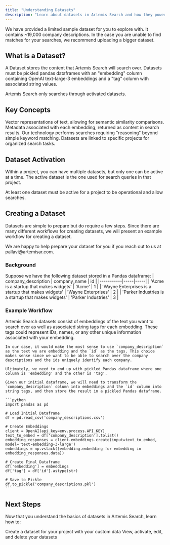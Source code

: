 ```yaml
---
title: "Understanding Datasets"
description: "Learn about datasets in Artemis Search and how they power intelligent searches"
---
```



<Tip>
We have provided a limited sample dataset for you to explore with. It contains ~19,000 company descriptions. In the case you are unable to find matches for your searches, we recommend uploading a bigger dataset.
</Tip>

## What is a Dataset?

A Dataset stores the content that Artemis Search will search over.
Datasets must be pickled pandas dataframes with an "embedding" column containing OpenAI text-large-3 embeddings and a "tag" column with associated string values.

<Note>
  Artemis Search only searches through activated datasets.
</Note>

## Key Concepts

<CardGroup cols={2}>
  <Card title="Embeddings" icon="vector-square">
    Vector representations of text, allowing for semantic similarity comparisons.
  </Card>
  <Card title="Tags" icon="tag">
    Metadata associated with each embedding, returned as content in search results.
  </Card>
  <Card title="Intelligent Search" icon="magnifying-glass-chart">
    Our technology performs searches requiring "reasoning" beyond simple keyword matching.
  </Card>
  <Card title="Project Association" icon="folder-tree">
    Datasets are linked to specific projects for organized search tasks.
  </Card>
</CardGroup>

## Dataset Activation

Within a project, you can have multiple datasets, but only one can be active at a time. The active dataset is the one used for search queries in that project.

<Warning>
  At least one dataset must be active for a project to be operational and allow searches.
</Warning>

## Creating a Dataset

Datasets are simple to prepare but do require a few steps. Since there are many different workflows for creating datasets, we will present an example workflow for creating a dataset.

<Tip>
  We are happy to help prepare your dataset for you if you reach out to us at pallavi@artemisar.com.
</Tip>

### Background
Suppose we have the following dataset stored in a Pandas dataframe:
| company_description | company_name | id |
|-----------|-----|-----|
| 'Acme is a startup that makes widgets' | 'Acme' | 1 |
| 'Wayne Enterprises is a startup that makes widgets' | 'Wayne Enterprises' | 2 |
| 'Parker Industries is a startup that makes widgets' | 'Parker Industries' | 3 |

### Example Workflow
<Steps>
  <Step title="Choosing Source Data">
    Artemis Search datasets consist of embeddings of the text you want to search over as well as associated string tags for each embedding. These tags could represent IDs, names, or any other unique information associated with your embedding.

    In our case, it would make the most sense to use `company_description` as the text we are embedding and the `id` as the tags. This choice makes sense since we want to be able to search over the company descriptions and the ids uniquely identify each company.
  </Step>
  <Step title="Preparing the Dataset">
    
    Ultimately, we need to end up with pickled Pandas dataframe where one column is 'embedding' and the other is 'tag'.

    Given our initial dataframe, we will need to transform the `company_description` column into embeddings and the `id` column into string tags, and then store the result in a pickled Pandas dataframe.
  
    ```python
    import pandas as pd

    # Load Initial Dataframe
    df = pd.read_csv('company_descriptions.csv')

    # Create Embeddings
    client = OpenAI(api_key=env.process.API_KEY)
    text_to_embed = df['company_description'].tolist()
    embedding_responses = client.embeddings.create(input=text_to_embed, model='text-embedding-3-large')
    embeddings = np.vstack([embedding.embedding for embedding in embedding_responses.data])

    # Create Final Dataframe
    df['embedding'] = embeddings
    df['tag'] = df['id'].astype(str)

    # Save to Pickle
    df.to_pickle('company_descriptions.pkl')
    ```
  </Step>
</Steps>

## Next Steps

Now that you understand the basics of datasets in Artemis Search, learn how to:

<CardGroup cols={2}>
  <Card title="Create a Dataset" icon="upload" href="/datasets/create-a-dataset">
    Create a dataset for your project with your custom data
  </Card>
  <Card title="Manage Datasets" icon="list-check" href="/datasets/manage-datasets">
    View, activate, edit, and delete your datasets
  </Card>
</CardGroup>